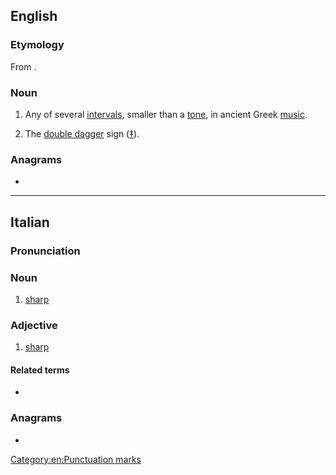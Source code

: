 ==English==

===Etymology===
From {{etyl|grc|en}} {{m|grc|δίεσις||sending through, the smallest interval in the scale}}.

===Noun===
{{en-noun|dieses}}

# {{lb|en|music}} Any of several [[interval]]s, smaller than a [[tone]], in ancient Greek [[music]].
# The [[double dagger]] sign ([[‡]]).

===Anagrams===
* {{anagrams|en|a=deiiss|sesiid|sidies}}

[[Category:en:Punctuation marks]]

----

==Italian==

===Pronunciation===
{{it-pr|di.èsis,dièsis}}

===Noun===
{{it-noun|m|#}}

# {{lb|it|music}} [[sharp]]

===Adjective===
{{it-adj|inv=1}}

# {{lb|it|music}} [[sharp]]

====Related terms====
* {{l|it|diesare}}

===Anagrams===
* {{anagrams|it|a=deiiss|deissi}}